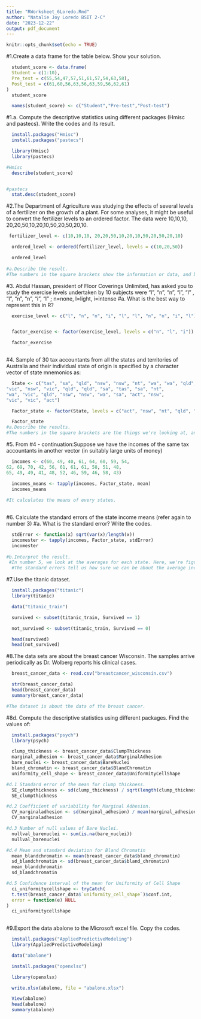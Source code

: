 ```yaml
---
title: "RWorksheet_6Loredo.Rmd"
author: "Natalie Joy Loredo BSIT 2-C"
date: "2023-12-22"
output: pdf_document
---
```


```r
knitr::opts_chunk$set(echo = TRUE)
```




#1.Create a data frame for the table below. Show your solution.
```r
  student_score <- data.frame(
  Student = c(1:10),
  Pre_test = c(55,54,47,57,51,61,57,54,63,58),
  Post_test = c(61,60,56,63,56,63,59,56,62,61)
)
  student_score

  names(student_score) <- c("Student","Pre-test","Post-test")

```

#1.a. Compute the descriptive statistics using different packages (Hmisc and pastecs). Write the codes and its result.
```r
  install.packages("Hmisc")
  install.packages("pastecs")

  library(Hmisc)
  library(pastecs)

#Hmisc
  describe(student_score)


#pastecs
  stat.desc(student_score)

```


#2.The Department of Agriculture was studying the effects of several levels of a fertilizer on the growth of a plant. For some analyses, it might be useful to convert the fertilizer levels to an ordered factor.
  The data were 10,10,10, 20,20,50,10,20,10,50,20,50,20,10.
```r
 fertilizer_level <- c(10,10,10, 20,20,50,10,20,10,50,20,50,20,10)

  ordered_level <- ordered(fertilizer_level, levels = c(10,20,50))

  ordered_level
  
#a.Describe the result.
#The numbers in the square brackets show the information or data, and below them are the levels. The arrow indicates the sequence from 10 less than to 20, and from 20 less than to 50.

```

#3. Abdul Hassan, president of Floor Coverings Unlimited, has asked you to study the exercise levels undertaken by 10 subjects were “l”, “n”, “n”, “i”, “l” , “l”, “n”, “n”, “i”, “l” ; n=none, l=light, i=intense
#a. What is the best way to represent this in R?
```r
  exercise_level <- c("l", "n", "n", "i", "l", "l", "n", "n", "i", "l")


  factor_exercise <- factor(exercise_level, levels = c("n", "l", "i"))

  factor_exercise
  
```

#4. Sample of 30 tax accountants from all the states and territories of Australia and their individual state of origin is specified by a character vector of state mnemonics as:
```r
  State <- c("tas", "sa", "qld", "nsw", "nsw", "nt", "wa", "wa", "qld",
"vic", "nsw", "vic", "qld", "qld", "sa", "tas", "sa", "nt",
"wa", "vic", "qld", "nsw", "nsw", "wa", "sa", "act", "nsw",
"vic", "vic", "act")

  Factor_state <- factor(State, levels = c("act", "nsw", "nt", "qld", "sa", "tas", "vic", "wa"))

  Factor_state
#a.Describe the results.
#The numbers in the square brackets are the things we're looking at, and below them are the regions. These regions represent specific parts of Australia.

```

#5. From #4 - continuation:Suppose we have the incomes of the same tax accountants in another vector (in suitably large units of money)
```r
  incomes <- c(60, 49, 40, 61, 64, 60, 59, 54,
62, 69, 70, 42, 56, 61, 61, 61, 58, 51, 48,
65, 49, 49, 41, 48, 52, 46, 59, 46, 58, 43)

  incomes_means <- tapply(incomes, Factor_state, mean)
  incomes_means
  
#It calculates the means of every states.
  
```

#6. Calculate the standard errors of the state income means (refer again to number 3)
#a. What is the standard error? Write the codes.
```r
  stdError <- function(x) sqrt(var(x)/length(x))
  incomester <- tapply(incomes, Factor_state, stdError)
  incomester
  
#b.Interpret the result.
 #In number 5, we look at the averages for each state. Here, we're figuring out the standard error for each state.
  #The standard errors tell us how sure we can be about the average incomes for each state. If the standard error is low, it means our estimates are more accurate. But if it's high, there's more uncertainty and variability in our estimates.

```

#7.Use the titanic dataset.
```r
  install.packages("titanic")
  library(titanic)

  data("titanic_train")

  survived <- subset(titanic_train, Survived == 1)

  not_survived <- subset(titanic_train, Survived == 0)

  head(survived)
  head(not_survived)

```

#8.The data sets are about the breast cancer Wisconsin. The samples arrive periodically as Dr. Wolberg reports his clinical cases.
```r
  breast_cancer_data <- read.csv("breastcancer_wisconsin.csv")

  str(breast_cancer_data)
  head(breast_cancer_data)
  summary(breast_cancer_data)

#The dataset is about the data of the breast cancer.

```

#8d. Compute the descriptive statistics using different packages. Find the values of:
```r
  install.packages("psych")
  library(psych)

  clump_thickness <- breast_cancer_data$ClumpThickness
  marginal_adhesion <- breast_cancer_data$MarginalAdhesion
  bare_nuclei <- breast_cancer_data$BareNuclei
  bland_chromatin <- breast_cancer_data$BlandChromatin
  uniformity_cell_shape <- breast_cancer_data$UniformityCellShape

#d.1 Standard error of the mean for clump thickness.
  SE_clumpthickness <- sd(clump_thickness) / sqrt(length(clump_thickness))
  SE_clumpthickness

#d.2 Coefficient of variability for Marginal Adhesion.
  CV_marginaladhesion <- sd(marginal_adhesion) / mean(marginal_adhesion)
  CV_marginaladhesion

#d.3 Number of null values of Bare Nuclei.
  nullval_barenuclei <- sum(is.na(bare_nuclei))
  nullval_barenuclei

#d.4 Mean and standard deviation for Bland Chromatin
  mean_blandchromatin <- mean(breast_cancer_data$bland_chromatin)
  sd_blandchromatin <- sd(breast_cancer_data$bland_chromatin)
  mean_blandchromatin
  sd_blandchromatin

#d.5 Confidence interval of the mean for Uniformity of Cell Shape
  ci_uniformitycellshape <- tryCatch(
  t.test(breast_cancer_data$`uniformity_cell_shape`)$conf.int,
  error = function(e) NULL
)
  ci_uniformitycellshape
  
```
#9.Export the data abalone to the Microsoft excel file. Copy the codes.
```r
  install.packages("AppliedPredictiveModeling")
  library(AppliedPredictiveModeling)

  data("abalone")

  install.packages("openxlsx")

  library(openxlsx)

  write.xlsx(abalone, file = "abalone.xlsx")

  View(abalone)
  head(abalone)
  summary(abalone)

```
